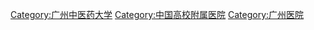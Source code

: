 [[Category:广州中医药大学|Category:广州中医药大学]]
[[Category:中国高校附属医院|Category:中国高校附属医院]]
[[Category:广州医院|Category:广州医院]]